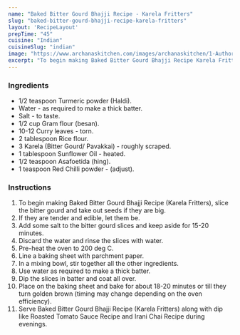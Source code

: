 ---
name: "Baked Bitter Gourd Bhajji Recipe - Karela Fritters"
slug: "baked-bitter-gourd-bhajji-recipe-karela-fritters"
layout: 'RecipeLayout'
prepTime: "45"
cuisine: "Indian"
cuisineSlug: "indian"
image: "https://www.archanaskitchen.com/images/archanaskitchen/1-Author/madhulia/Baked_Bitter_Gourd_Bhajji_fritters.jpg"
excerpt: "To begin making Baked Bitter Gourd Bhajji Recipe Karela Fritters, slice the bitter gourd and take out seeds if they are big"
---

### Ingredients

- 1/2 teaspoon Turmeric powder (Haldi).
- Water - as required to make a thick batter.
- Salt - to taste.
- 1/2 cup Gram flour (besan).
- 10-12 Curry leaves - torn.
- 2 tablespoon Rice flour.
- 3 Karela (Bitter Gourd/ Pavakkai) - roughly scraped.
- 1 tablespoon Sunflower Oil - heated.
- 1/2 teaspoon Asafoetida (hing).
- 1 teaspoon Red Chilli powder - (adjust).

### Instructions

1. To begin making Baked Bitter Gourd Bhajji Recipe (Karela Fritters), slice the bitter gourd and take out seeds if they are big.
1. If they are tender and edible, let them be.
1. Add some salt to the bitter gourd slices and keep aside for 15-20 minutes.
1. Discard the water and rinse the slices with water.
1. Pre-heat the oven to 200 deg C.
1. Line a baking sheet with parchment paper.
1. In a mixing bowl, stir together all the other ingredients.
1. Use water as required to make a thick batter.
1. Dip the slices in batter and coat all over.
1. Place on the baking sheet and bake for about 18-20 minutes or till they turn golden brown (timing may change depending on the oven efficiency).
1. Serve Baked Bitter Gourd Bhajji Recipe (Karela Fritters) along with dip like Roasted Tomato Sauce Recipe and Irani Chai Recipe during evenings.
